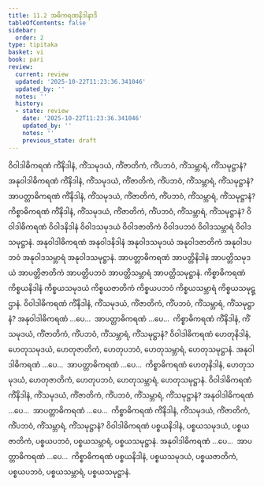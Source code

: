 ```yaml
---
title: 11.2 အဓိကရဏနိဒါနာဒိ
tableOfContents: false
sidebar:
  order: 2
type: tipitaka
basket: vi
book: pari
review:
  current: review
  updated: '2025-10-22T11:23:36.341046'
  updated_by: ''
  notes: ''
  history:
  - state: review
    date: '2025-10-22T11:23:36.341046'
    updated_by: ''
    notes: ''
    previous_state: draft
---
```



<ReviewStatus review={frontmatter.review} showDetails={true} />

<HypothesisAnnotation frontmatter={frontmatter} />

<DynamicBreadcrumb />

<Division number="342" book="pari" e="ch" v="5" p="265">

<Paragraph number="1709" book="pari">
ဝိဝါဒါဓိကရဏံ ကိံနိဒါနံ, ကိံသမုဒယံ, ကိံဇာတိကံ, ကိံပဘဝံ, ကိံသမ္ဘာရံ, ကိံသမုဋ္ဌာနံ? အနုဝါဒါဓိကရဏံ ကိံနိဒါနံ, ကိံသမုဒယံ, ကိံဇာတိကံ, ကိံပဘဝံ, ကိံသမ္ဘာရံ, ကိံသမုဋ္ဌာနံ? အာပတ္တာဓိကရဏံ ကိံနိဒါနံ, ကိံသမုဒယံ, ကိံဇာတိကံ, ကိံပဘဝံ, ကိံသမ္ဘာရံ, ကိံသမုဋ္ဌာနံ? ကိစ္စာဓိကရဏံ ကိံနိဒါနံ, ကိံသမုဒယံ, ကိံဇာတိကံ, ကိံပဘဝံ, ကိံသမ္ဘာရံ, ကိံသမုဋ္ဌာနံ?
</Paragraph>

<Paragraph number="1710" book="pari">
ဝိဝါဒါဓိကရဏံ ဝိဝါဒနိဒါနံ ဝိဝါဒသမုဒယံ ဝိဝါဒဇာတိကံ ဝိဝါဒပဘဝံ ဝိဝါဒသမ္ဘာရံ ဝိဝါဒသမုဋ္ဌာနံ. အနုဝါဒါဓိကရဏံ အနုဝါဒနိဒါနံ အနုဝါဒသမုဒယံ အနုဝါဒဇာတိကံ အနုဝါဒပဘဝံ အနုဝါဒသမ္ဘာရံ အနုဝါဒသမုဋ္ဌာနံ. အာပတ္တာဓိကရဏံ အာပတ္တိနိဒါနံ အာပတ္တိသမုဒယံ အာပတ္တိဇာတိကံ အာပတ္တိပဘဝံ အာပတ္တိသမ္ဘာရံ အာပတ္တိသမုဋ္ဌာနံ. ကိစ္စာဓိကရဏံ ကိစ္စယနိဒါနံ ကိစ္စယသမုဒယံ ကိစ္စယဇာတိကံ ကိစ္စယပဘဝံ ကိစ္စယသမ္ဘာရံ ကိစ္စယသမုဋ္ဌာနံ.
</Paragraph>

<Paragraph number="1711" book="pari">
ဝိဝါဒါဓိကရဏံ ကိံနိဒါနံ, ကိံသမုဒယံ, ကိံဇာတိကံ, ကိံပဘဝံ, ကိံသမ္ဘာရံ, ကိံသမုဋ္ဌာနံ? အနုဝါဒါဓိကရဏံ …ပေ…  အာပတ္တာဓိကရဏံ …ပေ…  ကိစ္စာဓိကရဏံ ကိံနိဒါနံ, ကိံသမုဒယံ, ကိံဇာတိကံ, ကိံပဘဝံ, ကိံသမ္ဘာရံ, ကိံသမုဋ္ဌာနံ?
</Paragraph>

<Paragraph number="1712" book="pari">
ဝိဝါဒါဓိကရဏံ ဟေတုနိဒါနံ, ဟေတုသမုဒယံ, ဟေတုဇာတိကံ, ဟေတုပဘဝံ, ဟေတုသမ္ဘာရံ, ဟေတုသမုဋ္ဌာနံ. အနုဝါဒါဓိကရဏံ …ပေ…  အာပတ္တာဓိကရဏံ …ပေ…  ကိစ္စာဓိကရဏံ ဟေတုနိဒါနံ, ဟေတုသမုဒယံ, ဟေတုဇာတိကံ, ဟေတုပဘဝံ, ဟေတုသမ္ဘာရံ, ဟေတုသမုဋ္ဌာနံ.
</Paragraph>

<Paragraph number="1713" book="pari">
ဝိဝါဒါဓိကရဏံ ကိံနိဒါနံ, ကိံသမုဒယံ, ကိံဇာတိကံ, ကိံပဘဝံ, ကိံသမ္ဘာရံ, ကိံသမုဋ္ဌာနံ? အနုဝါဒါဓိကရဏံ …ပေ…  အာပတ္တာဓိကရဏံ …ပေ…  ကိစ္စာဓိကရဏံ ကိံနိဒါနံ, ကိံသမုဒယံ, ကိံဇာတိကံ, ကိံပဘဝံ, ကိံသမ္ဘာရံ, ကိံသမုဋ္ဌာနံ?
</Paragraph>

<Paragraph number="1714" book="pari">
ဝိဝါဒါဓိကရဏံ ပစ္စယနိဒါနံ, ပစ္စယသမုဒယံ, ပစ္စယဇာတိကံ, ပစ္စယပဘဝံ, ပစ္စယသမ္ဘာရံ, ပစ္စယသမုဋ္ဌာနံ. အနုဝါဒါဓိကရဏံ …ပေ…  အာပတ္တာဓိကရဏံ …ပေ…  ကိစ္စာဓိကရဏံ ပစ္စယနိဒါနံ, ပစ္စယသမုဒယံ, ပစ္စယဇာတိကံ, ပစ္စယပဘဝံ, ပစ္စယသမ္ဘာရံ, ပစ္စယသမုဋ္ဌာနံ.
</Paragraph>
</Division>